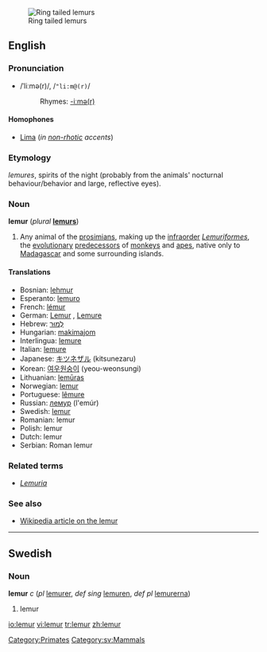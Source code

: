{{see|Lemur}}
[[Image:Ring tailed lemurs.jpg|thumb|Ring tailed lemurs]]
==English==

{{wikipedia}}
===Pronunciation===
*/ˈliːmə(r)/, /<tt>"li:m@(r)</tt>/
*:Rhymes: [[Rhymes:English:-iːmə(r)|-iːmə(r)]]

====Homophones====
*[[Lima]] (''in [[non-rhotic]] accents'')

===Etymology===
{{L.}} ''lemures'', spirits of the night (probably from the animals' nocturnal behaviour/behavior and large, reflective eyes).

===Noun===
'''lemur''' (''plural'' '''[[lemurs]]''')

# Any animal of the [[prosimian]]s, making up the [[infraorder]] ''[[Lemuriformes]]'', the [[evolutionary]] [[predecessor]]s of [[monkey]]s and [[ape]]s, native only to [[Madagascar]] and some surrounding islands.

====Translations====
*Bosnian: [[lehmur]] {{m}}
*Esperanto: [[lemuro]]
*French: [[lémur]] {{m}}
*German: [[Lemur]] {{m}}, [[Lemure]] {{m}}
*Hebrew: [[למור|לֶמוּר]]
*Hungarian: [[makimajom]]
*Interlingua: [[lemure#Interlingua|lemure]]
*Italian: [[lemure#Italian|lemure]] {{m}}
*Japanese: [[キツネザル]] (kitsunezaru)
*Korean: [[여우원숭이]] (yeou-weonsungi)
*Lithuanian: [[lemūras]] {{m}}
*Norwegian: [[lemur]] {{m}}
*Portuguese: [[lêmure]] {{m}}
*Russian: [[лемур]] (l'emúr) {{m}}
*Swedish: [[lemur#Swedish|lemur]]
*Romanian: lemur
*Polish: lemur
*Dutch: lemur
*Serbian: Roman lemur

===Related terms===
*''[[Lemuria]]''

===See also===
*[[w:Lemur|Wikipedia article on the lemur]]

[[Category:Primates]]

----

==Swedish==

===Noun===
'''lemur''' ''c'' (''pl'' [[lemurer]], ''def sing'' [[lemuren]], ''def pl'' [[lemurerna]])

# lemur

[[Category:sv:Mammals]]

[[io:lemur]]
[[vi:lemur]]
[[tr:lemur]]
[[zh:lemur]]